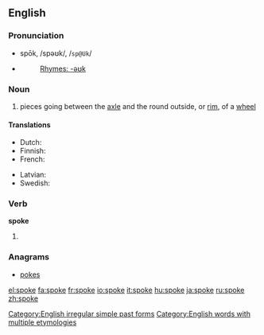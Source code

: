 ==English==

{{rank|idea|reached|appeared|461|spoke|strange|force|character}}

===Pronunciation===
*spōk, /spəʊk/, /<tt>sp@Uk</tt>/
*{{audio|en-us-spoke.ogg|Audio (US)}}
*:[[Rhymes:English:-əʊk|Rhymes: -əʊk]]

===Noun===
{{wikipedia}}
{{en-noun}}

# pieces going between the [[axle]] and the round outside, or [[rim]], of a [[wheel]]

====Translations====
{{trans-top|part of a wheel}}
*Dutch: {{t|nl|spaak|mf}}
*Finnish: {{t|fi|pinna}}
*French: {{t|fr|rayon|m}}
{{trans-mid}}
*Latvian: {{t|lv|spieķis|m}}
*Swedish: {{t|sv|eker}}
{{trans-bottom}}

===Verb===
'''spoke'''
# {{simple past of|''[[speak]]''}}
<!--these belong on the page for "speak"
====Translations====
*Dutch: [[sprak]], [[spraken]]
*Finnish: [[puhui]]
*Hebrew: [[דיבר]] (diber)-->
===Anagrams===
*[[pokes]]

[[Category:English irregular simple past forms]]
[[Category:English words with multiple etymologies]]

[[el:spoke]]
[[fa:spoke]]
[[fr:spoke]]
[[io:spoke]]
[[it:spoke]]
[[hu:spoke]]
[[ja:spoke]]
[[ru:spoke]]
[[zh:spoke]]